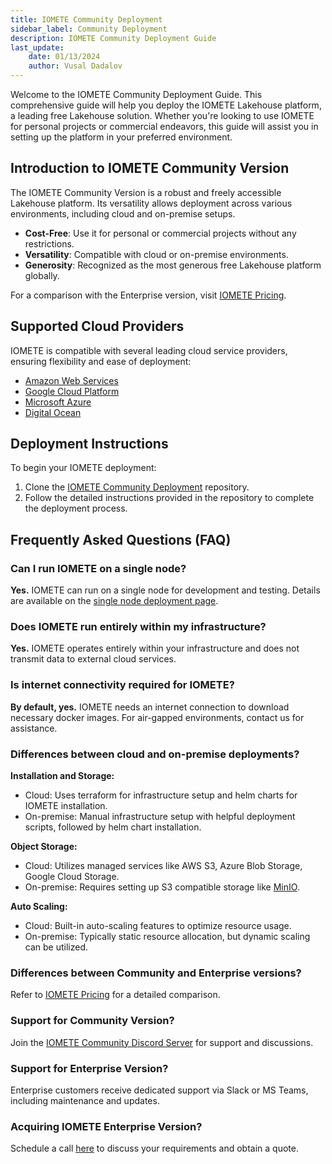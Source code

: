 ```yaml
---
title: IOMETE Community Deployment
sidebar_label: Community Deployment
description: IOMETE Community Deployment Guide
last_update:
    date: 01/13/2024
    author: Vusal Dadalov
---
```


Welcome to the IOMETE Community Deployment Guide. This comprehensive guide will help you deploy the IOMETE Lakehouse platform, a leading free Lakehouse solution. Whether you're looking to use IOMETE for personal projects or commercial endeavors, this guide will assist you in setting up the platform in your preferred environment.

## Introduction to IOMETE Community Version

The IOMETE Community Version is a robust and freely accessible Lakehouse platform. Its versatility allows deployment across various environments, including cloud and on-premise setups.

- **Cost-Free**: Use it for personal or commercial projects without any restrictions.
- **Versatility**: Compatible with cloud or on-premise environments.
- **Generosity**: Recognized as the most generous free Lakehouse platform globally.

For a comparison with the Enterprise version, visit [IOMETE Pricing](https://iomete.com/pricing).

## Supported Cloud Providers

IOMETE is compatible with several leading cloud service providers, ensuring flexibility and ease of deployment:

- [Amazon Web Services](https://aws.amazon.com/)
- [Google Cloud Platform](https://cloud.google.com/)
- [Microsoft Azure](https://azure.microsoft.com/)
- [Digital Ocean](https://www.digitalocean.com/)

## Deployment Instructions

To begin your IOMETE deployment:

1. Clone the [IOMETE Community Deployment](https://github.com/iomete/iomete-community) repository.
2. Follow the detailed instructions provided in the repository to complete the deployment process.

## Frequently Asked Questions (FAQ)

### Can I run IOMETE on a single node?
**Yes.** IOMETE can run on a single node for development and testing. Details are available on the [single node deployment page](#).

### Does IOMETE run entirely within my infrastructure?
**Yes.** IOMETE operates entirely within your infrastructure and does not transmit data to external cloud services.

### Is internet connectivity required for IOMETE?
**By default, yes.** IOMETE needs an internet connection to download necessary docker images. For air-gapped environments, contact us for assistance.

### Differences between cloud and on-premise deployments?
**Installation and Storage:**
- Cloud: Uses terraform for infrastructure setup and helm charts for IOMETE installation.
- On-premise: Manual infrastructure setup with helpful deployment scripts, followed by helm chart installation.

**Object Storage:**
- Cloud: Utilizes managed services like AWS S3, Azure Blob Storage, Google Cloud Storage.
- On-premise: Requires setting up S3 compatible storage like [MinIO](https://min.io/).

**Auto Scaling:**
- Cloud: Built-in auto-scaling features to optimize resource usage.
- On-premise: Typically static resource allocation, but dynamic scaling can be utilized.

### Differences between Community and Enterprise versions?
Refer to [IOMETE Pricing](https://iomete.com/pricing) for a detailed comparison.

### Support for Community Version?
Join the [IOMETE Community Discord Server](https://discord.gg/5Qj8Gwq) for support and discussions.

### Support for Enterprise Version?
Enterprise customers receive dedicated support via Slack or MS Teams, including maintenance and updates.

### Acquiring IOMETE Enterprise Version?
Schedule a call [here](https://calendly.com/iomete/30min) to discuss your requirements and obtain a quote.